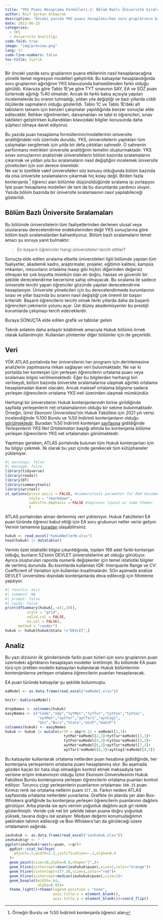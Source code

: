 ```yaml
---
title: "YKS Puanı Hesaplama Formülleri-2: Bölüm Bazlı Üniversite Sıralamaları"
author: Raif Serkan Albayrak
description: "Önceki yazıda YKS puanı hesaplanırken soru gruplarının katsayısını hesaplayan modellerin nasıl kurulacağı gösterildi Bu yazıda ise puan hesaplama bilgisinin üniversite analitiğinde nasıl kullanılabileceği tartışıldı."
date: 2022-06-25
categories:
  - YKS
  - Üniversite Analitiği
code-fold: true
image: "img/preview.png"
lang: tr
code-line-numbers: false
toc-title: İçerik
---
```



Bir önceki yazıda soru gruplarının puana etkilerinin nasıl hesaplanacağına yönelik temel regresyon modelleri geliştirildi. Bu katsayılar hesaplandığında soru gruplarının ağırlığının YKS kılavuzunda bahsedilenden farklı olduğu görüldü. Kılavuza göre Tablo 1E'ye göre TYT sınavının SAY, EA ve SÖZ puan türlerinde ağırlığı %40 olmalıdır. Ancak iki farklı bakış açısıyla yapılan incelemelerde bu oranın tutmadığı, yıldan yıla değiştiği ve bazı yıllarda ciddi ölçülerde sapmaların olduğu gösterildi. Tablo 1C ve Tablo 1E'deki alt tabloların tamamı için benzeri çalışmalar yapıldığında benzer sonuçlar elde edilecektir. Rehber öğretmenleri, danışmanları ve tabii ki öğrencileri, sınav taktikleri geliştirirken kullandıkları kılavızdaki bilgiler konusunda daha şüpheci olmaya davet ediyoruz.    

Bu yazıda puan hesaplama formüllerinin/modellerinin üniversite analitiğindeki rolü üzerinde duruldu. YKS, üniversitelerin yaptıkları tüm çalışmaları sergilemek için yılda bir defa çıktıkları sahnedir. O sahnenin performans metrikleri üniversite analitiğinin temelini oluşturmaktadır. YKS sınav sonuçlarının analizinde üniversitelerin bölüm bazında sıralamalarını çıkarmak ve yıldan yıla bu sıralamaların nasıl değiştiğini incelemek üniversite yöneticileri için son derece önemlidir.     
Ne var ki özellikle vakıf üniversiteleri söz konusu olduğunda bölüm bazında da olsa üniversite sıralamalarını çıkarmak hiç kolay değil. Birden fazla kontenjanla [^1] öğrenci alan bölümler düşünüldüğünde sıralama işi zorlaşıyor. İşte puan hesaplama modelleri de tam da bu durumlarda yardımcı oluyor. Yazıda bölüm bazında bir üniversite sıralamasının nasıl yapılabileceği gösterildi.


[^1]: Örneğin Burslu ve %50 İndirimli kontenjanla öğrenci alan


## Bölüm Bazlı Üniversite Sıralamaları

Bu bölümde üniversitelerin tüm faaliyetlerinden derlenen ulusal veya uluslararası derecelendirme endekslerinden değil YKS sonuçlarına göre bölüm bazlı sıralamalardan bahsediyoruz. Bölüm bazlı sıralamaların temel amacı şu soruya yanıt bulmaktır:     

> En başarılı öğrenciler hangi üniversiteleri tercih ettiler?    

Sonuçta elde edilen sıralama elbette üniversiteleri ilgili bölümde yapılan tüm faaliyetler, akademik kadro, araştırmalar, projeler, eğitimin kalitesi, kampüs imkanları, mezunların ortalama maaşı gibi hiçbiri diğerinden değersiz olmayan bir çok boyutta mümkün olan en doğru, hassas ve güvenilir bir şekilde derecelendirme becerisine sahip olmayacak. Bu sıralama ile sadece üniversite tercihi yapan öğrenciler gözünde yapılan derecelendirme hesaplanıyor. Üniversite yöneticileri için bu derecelendirmede kurumlarının sırası ve yıllar bazında bu sıranın nasıl değiştiği çok önemli bir başarı kriteridir. Başarılı öğrencilerin tercihi olmak ilerki yıllarda daha da başarılı öğrencileri çekmenin yolunu açar. Üst düzey akademisyenler bu prestijli kurumlarda çalışmayı tercih edeceklerdir.   

Buraya SONUÇTA elde edilen grafik ve tablolar gelsin

Teknik anlatımı daha anlaşılır kılabilmek amacıyla Hukuk bölümü örnek olarak kullanılmıştır. Kullanılan yöntemler diğer bölümler için de geçerlidir.   

## Veri

YÖK ATLAS portalında her üniversitenin her programı için derinlemesine analizlerin yapılmasına imkan sağlayan veri bulunmaktadır. Ne var ki portalda her kontenjan için yerleşen öğrencilerin ortalama puanı veya sıralaması bilgisi verilmemektedir. Eğer bu bilgilerden herhangi biri verilseydi, bölüm bazında üniversite sıralamalarına ulaşmak ağırlıklı ortalama hesaplamadan ibaret olacaktı. Ancak malesef ortalama bilgisine sadece yerleşen öğrencilerin ortalama YKS neti üzerinden ulaşmak mümkündür.      


Herhangi bir üniversitenin Hukuk kontenjanlarındn birine girildiğinde sayfada yerleşenlerin net ortalamalarının olduğu bir sekme bulunmaktadır. Örneğin, İzmir Ekonomi Üniversitesi'nin Hukuk Fakültesi için 2021 yılı verisi incelendiğinde %100 Burslu ve %50 İndirimli kontenjanların olduğu [görülmektedir](https://yokatlas.yok.gov.tr/lisans-univ.php?u=2035). Buradan %50 İndirimli kontenjan [sayfasına](https://yokatlas.yok.gov.tr/lisans.php?y=203510807) gidildiğinde *Yerleşenlerin YKS Net Ortalamaları* başlığı altında bu kontenjanla bölüme yerleşen öğrencilerin YKS net ortalamaları görülmektedir.   

Yapılması gereken; ATLAS portalında bulunan tüm Hukuk kontenjanları için bu bilgiyi çekmek. İlk  olarak bu yazı içinde gerekecek tüm kütüphaneler yükleniyor.

```r
#| warnings: false
#| message: false
library(tidyverse)
library(readxl)
library(DT)
library(summarytools)
library(writexl)
st_options(plain.ascii = FALSE, #summarytools parameter for Rmd documents
           style = "rmarkdown",
           subtitle.emphasis = FALSE #improves layout w/ some themes
           )
```

ATLAS portalından alınan derlenmiş veri yükleniyor.  Hukuk Fakülteleri EA puan türünde öğrenci kabul ettiği için EA soru grubunun netler verisi geliyor. Verinin tamamına [buradan](https://github.com/SerkanAlbayrak/d3/raw/master/content/posts/06_2022_yks_puan_hesaplama2/hukukNetlerW.xlsx) ulaşabilirsiniz.  

```r
hukuk <- read_excel("hukukNetlerW.xlsx")
head(hukuk) |> datatable()

```
Verinin özet istatistiki bilgisi çıkarıldığında, toplam 169 adet farklı kontenjan olduğu, bunların 52'sinin DEVLET üniversitelerine ait olduğu görülüyor. Ayrıca oluşturulan raporda numerik değişkenler için temel istatistiki bilgiler de verilmiş durumda. Bu kısımlarda kullanılan IQR: Interquarile Range ve CV: Coefficient of Variation için kullanılan kısaltmalardır. SOn aşamada analize DEVLET üniversitesi dışındaki kontenjanlarda deva edileceği için filtreleme yapılıyor.

```r
#| results: asis
#| comment: NA
#| prompt: false
#| cache: false
print(dfSummary(hukuk[,-c(1,10)],
          style = "grid",
          valid.col = FALSE,
          na.col = FALSE),
      method = "render")
hukuk <- hukuk[hukuk$Statu !="DEVLET",]
```

## Analiz

Bu yazı dizisinin ilk gönderisinde farklı puan türleri için soru gruplarının puan üzerindeki ağırlıklarını hesaplayan modeller üretilmişti. Bu bölümde EA puan türü için üretilen modelin katsayıları kullanılarak Hukuk bölümlerinin kontenjanlarına yerleşen ortalama öğrencilerin puanları hesaplanacak.    

EA puan türünde katsayılar şu şekilde bulunmuştu.

```r
eaModel <- as.data.frame(read_excel("eaModel.xlsx"))

knitr::kable(eaModel)

dropNames <- colnames(hukuk)
easyNames <- c("Code","obp","tytMat","tytTur","tytFen","tytSos",
               "aytMat","aytTur","aytTar1","aytCog1",
               "Uni","Burs","Statu","minP","maksP")
colnames(hukuk) <- easyNames
hukuk <- hukuk |> mutate(ortP = obp*0.12 + eaModel[1,3]+
                           tytMat*eaModel[2,3]+tytTur*eaModel[3,3]+
                           tytFen*eaModel[4,3]+tytSos*eaModel[5,3]+
                           aytMat*eaModel[6,3]+aytTur*eaModel[7,3]+
                           aytTar1*eaModel[8,3]+aytCog1*eaModel[9,3])
```

Bu katsayılar kullanılarak ortalama netlerden puan hesabına gidildiğinde, her kontenjana yerleşenlerin ortalama puanı hesaplanmış olur. Bu aşamada gözden kaçan bir hata olup olmadığını kontrol etmek maksadıyla tam verisine erişim imkanımızın olduğu İzmir Ekonomi Üniversitesinin Hukuk Fakültesi Burslu kontenjanına yerleşen öğrencilerin ortalama puanları kontrol ediliyor. Turuncu çizgi yerleşenlerin puanlarının ortalaması `380.15` puan. Kırmızı renk ise ortalama netlerin puanı `377.38`. Farkın nedeni ATLAS sayfasında ortalama netlerdeki yuvarlama. Grafikte ön planda yer alan Box-Whiskers grafiğinde bu kontenjana yerleşen öğrencilerin puanlarının dağılımı görülüyor. Arka planda ise aynı verinin yoğunluk dağılımı açık gri renkle gösterilmiştir. Veride çok net bir şekilde taban puana doğru yoğunluk yüksek, tavana doğru ise azalıyor. Medyan değerin konumudağılımın şeklinden tahmin edileceği ve  Box-Whiskers'tan da görüleceği üzere ortalamanın sağında.

```r
ieuhukuk <- as.data.frame(read_excel("ieuhukuk.xlsx"))
ieuhukuk$gr <- " "
ggplot(ieuhukuk)+aes(y=puan, x=gr)+
  ggdist::stat_halfeye(
    adjust=.5,width=2.3,justification=-.1,alpha=0.4
  )+
  geom_point(size=10,alpha=0.8,shape="|",)+
  geom_hline(yintercept=mean(ieuhukuk$puan),size=1,color="orange")+
  geom_hline(yintercept=377.38,size=1,color="red")+
  geom_hline(yintercept=median(ieuhukuk$puan),size=1)+
  geom_boxplot(width=.64,
               alpha=0.05)+
  theme_light()+theme(legend.position = "none",
                      axis.title.x = element_blank(),
                      axis.title.y = element_blank())+coord_flip()
```







